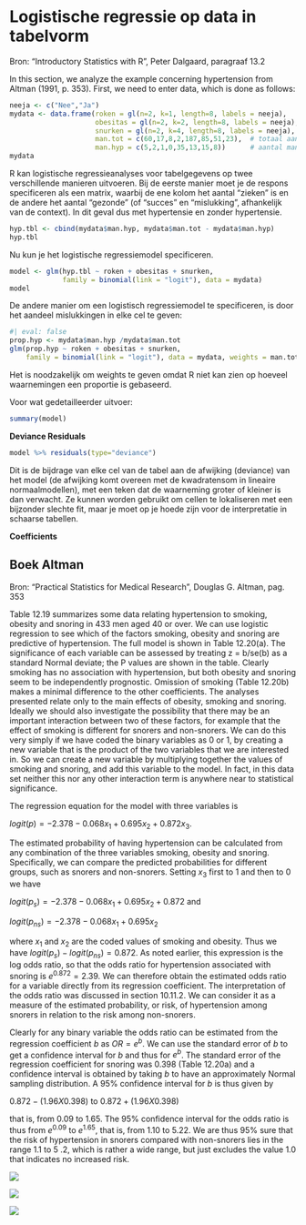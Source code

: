 # Logistische regressie op data in tabelvorm

Bron: "Introductory Statistics with R", Peter Dalgaard, paragraaf 13.2

In this section, we analyze the example concerning hypertension from Altman (1991, p. 353). First, we need to enter data, which is done as follows:

```r
neeja <- c("Nee","Ja")
mydata <- data.frame(roken = gl(n=2, k=1, length=8, labels = neeja),
					 obesitas = gl(n=2, k=2, length=8, labels = neeja),
					 snurken = gl(n=2, k=4, length=8, labels = neeja),
					 man.tot = c(60,17,8,2,187,85,51,23),  # totaal aantal mannen
					 man.hyp = c(5,2,1,0,35,13,15,8))      # aantal mannen met hypertensie
mydata
```

R kan logistische regressieanalyses voor tabelgegevens op twee verschillende manieren uitvoeren. Bij de eerste manier moet je de respons specificeren als een matrix, waarbij de ene kolom het aantal "zieken" is en de andere het aantal "gezonde" (of "succes" en "mislukking", afhankelijk van de context). In dit geval dus met hypertensie en zonder hypertensie.

```r
hyp.tbl <- cbind(mydata$man.hyp, mydata$man.tot - mydata$man.hyp)
hyp.tbl
```

Nu kun je het logistische regressiemodel specificeren.

```r
model <- glm(hyp.tbl ~ roken + obesitas + snurken, 
			 family = binomial(link = "logit"), data = mydata)
model
```

::: callout-note
De andere manier om een logistisch regressiemodel te specificeren, is door het aandeel mislukkingen in elke cel te geven:
```r
#| eval: false
prop.hyp <- mydata$man.hyp /mydata$man.tot
glm(prop.hyp ~ roken + obesitas + snurken, 
	family = binomial(link = "logit"), data = mydata, weights = man.tot)
```

Het is noodzakelijk om weights te geven omdat R niet kan zien op hoeveel waarnemingen een proportie is gebaseerd.
:::

Voor wat gedetailleerder uitvoer:

```r
summary(model)
```

**Deviance Residuals**

```r
model %>% residuals(type="deviance")
```

Dit is de bijdrage van elke cel van de tabel aan de afwijking (deviance) van het model (de afwijking komt overeen met de kwadratensom in lineaire normaalmodellen), met een teken dat de waarneming groter of kleiner is dan verwacht. Ze kunnen worden gebruikt om cellen te lokaliseren met een bijzonder slechte fit, maar je moet op je hoede zijn voor de interpretatie in schaarse tabellen.

**Coefficients**



## Boek Altman

Bron: "Practical Statistics for Medical Research", Douglas G. Altman, pag. 353

Table 12.19 summarizes some data relating hypertension to smoking, obesity and snoring in 433 men aged 40 or over. We can use logistic regression to see which of the factors smoking, obesity and snoring are predictive of hypertension. The full model is shown in Table 12.20(a). The significance of each variable can be assessed by treating z = b/se(b) as a standard Normal deviate; the P values are shown in the table. Clearly smoking has no association with hypertension, but both obesity and snoring seem to be independently prognostic. Omission of smoking (Table 12.20b) makes a minimal difference to the other coefficients. The analyses presented relate only to the main effects of obesity, smoking and snoring. Ideally we should also investigate the possibility that there may be an important interaction between two of these factors, for example that the effect of smoking is different for snorers and non-snorers. We can do this very simply if we have coded the binary variables as 0 or 1, by creating a new variable that is the product of the two variables that we are interested in. So we can create a new variable by multiplying together the values of smoking and snoring, and add this variable to the model. In fact, in this data set neither this nor any other interaction term is anywhere near to statistical significance.

The regression equation for the model with three variables is

$logit(p) = -2.378 - 0 .068x_1 + 0.695x_2 + 0.872x_3$.

The estimated probability of having hypertension can be calculated from any combination of the three variables smoking, obesity and snoring. Specifically, we can compare the predicted probabilities for different groups, such as snorers and non-snorers. Setting $x_3$ first to $1$ and then to $0$ we have

$logit(p_s) = - 2.378- 0.068x_1 + 0.695x_2 + 0.872$ and

$logit(p_{ns}) = -2.378 - 0.068x_1 + 0.695x_2$

where $x_1$ and $x_2$ are the coded values of smoking and obesity. Thus we have $logit(p_s) - logit(p_{ns}) = 0.872$. As noted earlier, this expression is the log odds ratio, so that the odds ratio for hypertension associated with snoring is $e^{0.872} = 2.39$. We can therefore obtain the estimated odds ratio for a variable directly from its regression coefficient. The interpretation of the odds ratio was discussed in section 10.11.2. We can consider it as a measure of the estimated probability, or risk, of hypertension among snorers in relation to the risk among non-snorers.

Clearly for any binary variable the odds ratio can be estimated from the regression coefficient $b$ as $OR = e^b$. We can use the standard error of $b$ to get a confidence interval for $b$ and thus for $e^b$. The standard error of the regression coefficient for snoring was 0.398 (Table 12.20a) and a confidence interval is obtained by taking $b$ to have an approximately Normal sampling distribution. A 95% confidence interval for $b$ is thus given by

$0.872 - (1.96 X 0.398)$ to $0.872 + (1.96 X 0.398)$

that is, from 0.09 to 1.65. The 95% confidence interval for the odds ratio is thus from $e^{0.09}$ to $e^{1.65}$, that is, from 1.10 to 5.22. We are thus 95% sure that the risk of hypertension in snorers compared with non-snorers lies in the range 1.1 to 5 .2, which is rather a wide range, but just excludes the value 1.0 that indicates no increased risk.

![](table-12-19.png)

![](table-12-20.png)

![](table-12-21.png)
